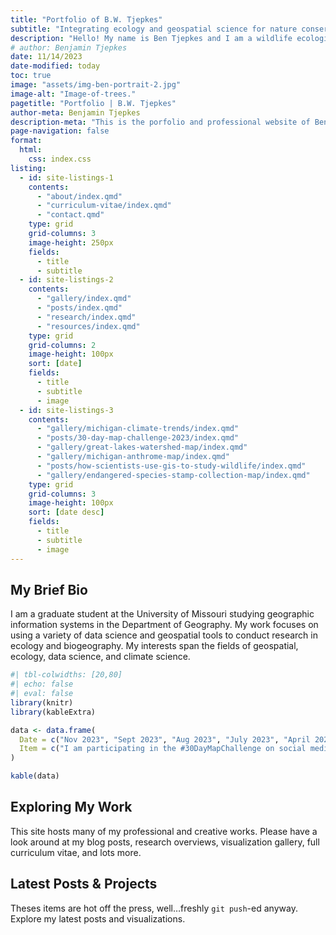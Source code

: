 ---
title: "Portfolio of B.W. Tjepkes"
subtitle: "Integrating ecology and geospatial science for nature conservation."
description: "Hello! My name is Ben Tjepkes and I am a wildlife ecologist and developing geographer. This site provides an overview of my career and a showcase of my technical aptitude."
# author: Benjamin Tjepkes
date: 11/14/2023
date-modified: today
toc: true
image: "assets/img-ben-portrait-2.jpg"
image-alt: "Image-of-trees."
pagetitle: "Portfolio | B.W. Tjepkes"
author-meta: Benjamin Tjepkes
description-meta: "This is the porfolio and professional website of Benjamin Tjepkes."
page-navigation: false
format:
  html:
    css: index.css
listing:
  - id: site-listings-1
    contents:
      - "about/index.qmd"
      - "curriculum-vitae/index.qmd"
      - "contact.qmd"
    type: grid
    grid-columns: 3
    image-height: 250px
    fields:
      - title
      - subtitle
  - id: site-listings-2
    contents:
      - "gallery/index.qmd"
      - "posts/index.qmd"
      - "research/index.qmd"
      - "resources/index.qmd"
    type: grid
    grid-columns: 2
    image-height: 100px
    sort: [date]
    fields:
      - title
      - subtitle
      - image
  - id: site-listings-3
    contents:
      - "gallery/michigan-climate-trends/index.qmd"
      - "posts/30-day-map-challenge-2023/index.qmd"
      - "gallery/great-lakes-watershed-map/index.qmd"
      - "gallery/michigan-anthrome-map/index.qmd"
      - "posts/how-scientists-use-gis-to-study-wildlife/index.qmd"
      - "gallery/endangered-species-stamp-collection-map/index.qmd"
    type: grid
    grid-columns: 3
    image-height: 100px
    sort: [date desc]
    fields:
      - title
      - subtitle
      - image
---

## My Brief Bio

I am a graduate student at the University of Missouri studying geographic information systems in the Department of Geography. My work focuses on using a variety of data science and geospatial tools to conduct research in ecology and biogeography. My interests span the fields of geospatial, ecology, data science, and climate science.

::: {#site-listings-1}
:::

<!-- *Below are some of my recent professional activities.* -->

<!-- - **Nov 2023** -- I am participating in the #30DayMapChallenge on social media. See all my map contributions so far [here](posts/30-day-map-challenge-2023/index.qmd). -->

<!-- - **Sep 2023** -- I recently attended the [2023 Posit Conference](https://posit.co/conference/) and enjoyed learning more about open source data science. -->

<!-- - **Aug 2023** -- I have started graduate school at the University of Missouri [Department of Geography](https://geography.missouri.edu). Updates on my thesis work coming soon! -->

<!-- - **July 2023** -- One of my maps, *Stamped in History: 50 Years of Imperiled Species Conservation*, was [awarded second place](https://www.gisci.org/About-Us/Map-Contest/Previous-Contest-Winners) (Professional Category) in the 2023 GIS Certification Institute map contest. -->

```{r}
#| tbl-colwidths: [20,80]
#| echo: false
#| eval: false
library(knitr)
library(kableExtra)

data <- data.frame(
  Date = c("Nov 2023", "Sept 2023", "Aug 2023", "July 2023", "April 2023"),
  Item = c("I am participating in the #30DayMapChallenge on social media. See all my map contributions so far [here](posts/30-day-map-challenge-2023/index.qmd).", "Sept 2023", "Aug 2023", "July 2023", "April 2023")
)

kable(data)
```

<!-- |                |                                                                                                                                                                                                                                                                | -->
<!-- |:----------------------:|------------------------------------------------| -->
<!-- |  **Nov 2023**  | I am participating in the #30DayMapChallenge on social media. See all my map contributions so far [here](posts/30-day-map-challenge-2023/index.qmd).                                                                                                           | -->
<!-- | **Sept 2023**  | I recently attended the [2023 Posit Conference](https://posit.co/conference/) and enjoyed learning more about open source data science.                                                                                                                        | -->
<!-- |  **Aug 2023**  | I have started graduate school at the University of Missouri [Department of Geography](https://geography.missouri.edu). Updates on my thesis work coming soon!                                                                                                 | -->
<!-- | **July 2023**  | One of my maps, *Stamped in History: 50 Years of Imperiled Species Conservation*, was [awarded second place](https://www.gisci.org/About-Us/Map-Contest/Previous-Contest-Winners) (Professional Category) in the 2023 GIS Certification Institute map contest. | -->
<!-- | **April 2023** | I was fortunate to give a talk about some of my work (integrating geospatial modeling and reproducible reporting for bat conservation) at the 2023 Missouri GIS Conference.                                                                                    | -->

<!-- : {tbl-colwidths="\[20,80\]"} -->
<!-- ::: -->

## Exploring My Work

This site hosts many of my professional and creative works. Please have a look around at my blog posts, research overviews, visualization gallery, full curriculum vitae, and lots more.

::: {#site-listings-2}
:::

## Latest Posts & Projects

Theses items are hot off the press, well...freshly `git push`-ed anyway. Explore my latest posts and visualizations.

::: {#site-listings-3}
:::